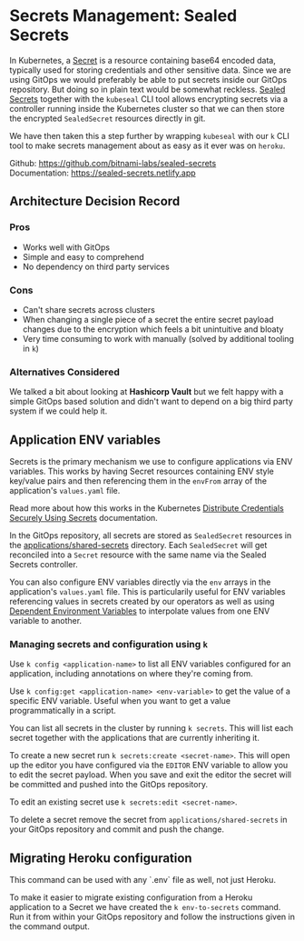 # Secrets Management: Sealed Secrets

In Kubernetes, a [Secret](https://kubernetes.io/docs/concepts/configuration/secret/) is a resource containing base64 encoded data, typically used for storing credentials and other sensitive data. Since we are using GitOps we would preferably be able to put secrets inside our GitOps repository. But doing so in plain text would be somewhat reckless. [Sealed Secrets](https://github.com/bitnami-labs/sealed-secrets) together with the `kubeseal` CLI tool allows encrypting secrets via a controller running inside the Kubernetes cluster so that we can then store the encrypted `SealedSecret` resources directly in git.

We have then taken this a step further by wrapping `kubeseal` with our `k` CLI tool to make secrets management about as easy as it ever was on `heroku`.

Github: https://github.com/bitnami-labs/sealed-secrets<br />
Documentation: https://sealed-secrets.netlify.app

## Architecture Decision Record

### Pros

- Works well with GitOps
- Simple and easy to comprehend
- No dependency on third party services

### Cons

- Can't share secrets across clusters
- When changing a single piece of a secret the entire secret payload changes due to the encryption which feels a bit unintuitive and bloaty
- Very time consuming to work with manually (solved by additional tooling in `k`)

### Alternatives Considered

We talked a bit about looking at **Hashicorp Vault** but we felt happy with a simple GitOps based solution and didn't want to depend on a big third party system if we could help it.

## Application ENV variables

Secrets is the primary mechanism we use to configure applications via ENV variables. This works by having Secret resources containing ENV style key/value pairs and then referencing them in the `envFrom` array of the application's `values.yaml` file.

Read more about how this works in the Kubernetes [Distribute Credentials Securely Using Secrets](https://kubernetes.io/docs/tasks/inject-data-application/distribute-credentials-secure/#configure-all-key-value-pairs-in-a-secret-as-container-environment-variables) documentation.

In the GitOps repository, all secrets are stored as `SealedSecret` resources in the [applications/shared-secrets](https://github.com/reclaim-the-stack/get-started/tree/master/applications/shared-secrets) directory. Each `SealedSecret` will get reconciled into a `Secret` resource with the same name via the Sealed Secrets controller.

You can also configure ENV variables directly via the `env` arrays in the application's `values.yaml` file. This is particularily useful for ENV variables referencing values in secrets created by our operators as well as using [Dependent Environment Variables](https://kubernetes.io/docs/tasks/inject-data-application/define-interdependent-environment-variables/) to interpolate values from one ENV variable to another.

### Managing secrets and configuration using `k`

Use `k config <application-name>` to list all ENV variables configured for an application, including annotations on where they're coming from.

Use `k config:get <application-name> <env-variable>` to get the value of a specific ENV variable. Useful when you want to get a value programmatically in a script.

You can list all secrets in the cluster by running `k secrets`. This will list each secret together with the applications that are currently inheriting it.

To create a new secret run `k secrets:create <secret-name>`. This will open up the editor you have configured via the `EDITOR` ENV variable to allow you to edit the secret payload. When you save and exit the editor the secret will be committed and pushed into the GitOps repository.

To edit an existing secret use `k secrets:edit <secret-name>`.

To delete a secret remove the secret from `applications/shared-secrets` in your GitOps repository and commit and push the change.

## Migrating Heroku configuration

<Note>
This command can be used with any `.env` file as well, not just Heroku.
</Note>

To make it easier to migrate existing configuration from a Heroku application to a Secret we have created the `k env-to-secrets` command. Run it from within your GitOps repository and follow the instructions given in the command output.
